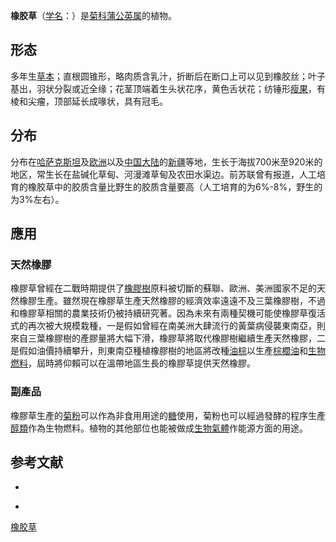 {{Speciesbox
| name = 橡胶草
| status = 
| status_system = 
| image =Taraxacum kok-saghyz.png
| genus = Taraxacum
| species = kok-saghyz
| authority = Rodin
}}

'''橡胶草'''（[[学名|学名]]：{{lang|la|''Taraxacum kok-saghyz''}}）是[[菊科|菊科]][[蒲公英属|蒲公英属]]的植物。

==形态==
多年生[[草本|草本]]；直根圆锥形，略肉质含乳汁，折断后在断口上可以见到橡胶丝；叶子基出，羽状分裂或近全缘；花茎顶端着生头状花序，黄色舌状花；纺锤形[[瘦果|瘦果]]，有棱和尖瘤，顶部延长成喙状，具有冠毛。

==分布==
分布在[[哈萨克斯坦|哈萨克斯坦]]及[[欧洲|欧洲]]以及[[中国大陆|中国大陆]]的[[新疆|新疆]]等地，生长于海拔700米至920米的地区，常生长在盐碱化草甸、河漫滩草甸及农田水渠边。前苏联曾有报道，人工培育的橡胶草中的胶质含量比野生的胶质含量要高（人工培育的为6%-8%，野生的为3%左右）。

==應用==
===天然橡膠===
橡膠草曾經在二戰時期提供了[[橡膠樹|橡膠樹]]原料被切斷的蘇聯、歐洲、美洲國家不足的天然橡膠生產。雖然現在橡膠草生產天然橡膠的經濟效率遠遠不及三葉橡膠樹，不過和橡膠草相關的農業技術仍被持續研究著。因為未來有兩種契機可能使橡膠草復活式的再次被大規模栽種，一是假如曾經在南美洲大肆流行的黃葉病侵襲東南亞，則來自三葉橡膠樹的產膠量將大幅下滑，橡膠草將取代橡膠樹繼續生產天然橡膠，二是假如油價持續攀升，則東南亞種植橡膠樹的地區將改種[[油棕|油棕]]以生產[[棕櫚油|棕櫚油]]和[[生物燃料|生物燃料]]，屆時將仰賴可以在溫帶地區生長的橡膠草提供天然橡膠。

===副產品===
橡膠草生產的[[菊粉|菊粉]]可以作為非食用用途的[[糖|糖]]使用，菊粉也可以經過發酵的程序生產[[醇類|醇類]]作為生物燃料。植物的其他部位也能被做成[[生物氣體|生物氣體]]作能源方面的用途。

== 参考文献 ==
<div class="references-small">
* {{cite web| url =http://www.bioinfo.cn/db05/KmzwSpecies.php?action=view&id=5658| title =橡胶草| work =《中国高等植物数据库全库》| publisher =中国科学院微生物研究所| author =昆明植物研究所| accessdate =2009-02-25| deadurl =yes| archiveurl =https://web.archive.org/web/20160305072220/http://www.bioinfo.cn/db05/KmzwSpecies.php?action=view&id=5658| archivedate =2016-03-05}}
</div>

<div class="references-small">
* {{cite web | url = http://www.bioinfo.cn/db05/KmzwSpecies.php?action=view&id=5658 | title = 橡胶草 | work = 《橡胶化学与物理》 | publisher = 高等教育出版社 | author = E.A.多加德金等 | accessdate = 1957-06 | deadurl = yes | archiveurl = https://web.archive.org/web/20160305072220/http://www.bioinfo.cn/db05/KmzwSpecies.php?action=view&id=5658 | archivedate = 2016-03-05 }}
</div>
{{Taxonbar|from=Q2177164}}

[[Category:蒲公英属|橡胶草]]